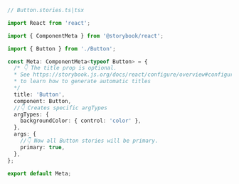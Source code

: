 ```ts
// Button.stories.ts|tsx

import React from 'react';

import { ComponentMeta } from '@storybook/react';

import { Button } from './Button';

const Meta: ComponentMeta<typeof Button> = {
  /* 👇 The title prop is optional.
  * See https://storybook.js.org/docs/react/configure/overview#configure-story-loading
  * to learn how to generate automatic titles
  */
  title: 'Button',
  component: Button,
  //👇 Creates specific argTypes
  argTypes: {
    backgroundColor: { control: 'color' },
  },
  args: {
    //👇 Now all Button stories will be primary.
    primary: true,
  },
};

export default Meta;
```